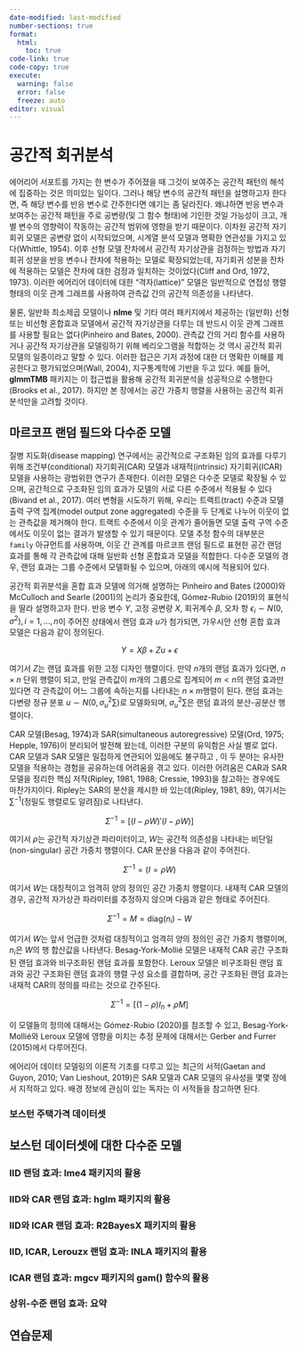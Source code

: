 ```yaml
---
date-modified: last-modified
number-sections: true
format: 
  html: 
    toc: true
code-link: true
code-copy: true
execute: 
  warning: false
  error: false
  freeze: auto
editor: visual
---
```


# 공간적 회귀분석 {#sec-regression}

에어리어 서포트를 가지는 한 변수가 주어졌을 때 그것이 보여주는 공간적 패턴의 해석에 집중하는 것은 의미있는 일이다. 그러나 해당 변수의 공간적 패턴을 설명하고자 한다면, 즉 해당 변수를 반응 변수로 간주한다면 얘기는 좀 달라진다. 왜냐하면 반응 변수과 보여주는 공간적 패턴을 주로 공변량(및 그 함수 형태)에 기인한 것일 가능성이 크고, 개별 변수의 영향력이 작동하는 공간적 범위에 영향을 받기 때문이다. 이차원 공간적 자기회귀 모델은 공변량 없이 시작되었으며, 시계열 분석 모델과 명확한 연관성을 가지고 있다(Whittle, 1954). 이후 선형 모델 잔차에서 공간적 자기상관을 검정하는 방법과 자기회귀 성분을 반응 변수나 잔차에 적용하는 모델로 확장되었는데, 자기회귀 성분을 잔차에 적용하는 모델은 잔차에 대한 검정과 일치하는 것이었다(Cliff and Ord, 1972, 1973). 이러한 에어리어 데이터에 대한 "격자(lattice)" 모델은 일반적으로 연접성 행렬 형태의 이웃 관계 그래프를 사용하여 관측값 간의 공간적 의존성을 나타낸다.

물론, 일반화 최소제곱 모델이나 **nlme** 및 기타 여러 패키지에서 제공하는 (일반화) 선형 또는 비선형 혼합효과 모델에서 공간적 자기상관을 다루는 데 반드시 이웃 관계 그래프를 사용할 필요는 없다(Pinheiro and Bates, 2000). 관측값 간의 거리 함수를 사용하거나 공간적 자기상관을 모델링하기 위해 베리오그램을 적합하는 것 역시 공간적 회귀 모델의 일종이라고 말할 수 있다. 이러한 접근은 기저 과정에 대한 더 명확한 이해를 제공한다고 평가되었으며(Wall, 2004), 지구통계학에 기반을 두고 있다. 예를 들어, **glmmTMB** 패키지는 이 접근법을 활용해 공간적 회귀분석을 성공적으로 수행한다(Brooks et al., 2017). 하지만 본 장에서는 공간 가중치 행렬을 사용하는 공간적 회귀분석만을 고려할 것이다.

## 마르코프 랜덤 필드와 다수준 모델

질병 지도화(disease mapping) 연구에서는 공간적으로 구조화된 임의 효과를 다루기 위해 조건부(conditional) 자기회귀(CAR) 모델과 내재적(intrinsic) 자기회귀(ICAR) 모델을 사용하는 광범위한 연구가 존재한다. 이러한 모델은 다수준 모델로 확장될 수 있으며, 공간적으로 구조화된 임의 효과가 모델의 서로 다른 수준에서 적용될 수 있다(Bivand et al., 2017). 여러 변형을 시도하기 위해, 우리는 트랙트(tract) 수준과 모델 출력 구역 집계(model output zone aggregated) 수준을 두 단계로 나누어 이웃이 없는 관측값을 제거해야 한다. 트랙트 수준에서 이웃 관계가 줄어들면 모델 출력 구역 수준에서도 이웃이 없는 결과가 발생할 수 있기 때문이다. 모델 추정 함수의 대부분은 `family` 아규먼트를 사용하며, 이웃 간 관계를 마르코프 랜덤 필드로 표현한 공간 랜덤 효과를 통해 각 관측값에 대해 일반화 선형 혼합효과 모델을 적합한다. 다수준 모델의 경우, 랜덤 효과는 그룹 수준에서 모델화될 수 있으며, 아래의 예시에 적용되어 있다.

공간적 회귀분석을 혼합 효과 모델에 의거해 설명하는 Pinheiro and Bates (2000)와 McCulloch and Searle (2001)의 논리가 중요한데, Gómez-Rubio (2019)의 표현식을 딸라 설명하고자 한다. 반응 변수 $Y$, 고정 공변량 $X$, 회귀계수 $\beta$, 오차 항 $\epsilon_i\sim N(0, \sigma^2), i=1,...,n$이 주어진 상태에서 랜덤 효과 $u$가 첨가되면, 가우시안 선형 혼합 효과 모델은 다음과 같이 정의된다.

$$
Y=X\beta+Zu+\epsilon
$$

여기서 $Z$는 랜덤 효과를 위한 고정 디자인 행렬이다. 만약 $n$개의 랜덤 효과가 있다면, $n \times n$ 단위 행렬이 되고, 만일 관측값이 $m$개의 그룹으로 집계되어 $m<n$의 랜덤 효과만 있다면 각 관측값이 어느 그룹에 속하는지를 나타내는 $n \times m$행렬이 된다. 랜덤 효과는 다변량 정규 분포 $u\sim N(0,\sigma_u^2 \sum)$로 모델화되며, $\sigma_u^2 \sum$은 랜덤 효과의 분산-공분산 행렬이다.

CAR 모델(Besag, 1974)과 SAR(simultaneous autoregressive) 모델(Ord, 1975; Hepple, 1976)이 분리되어 발전해 왔는데, 이러한 구분의 유익함은 사실 별로 없다. CAR 모델과 SAR 모델은 밀접하게 연관되어 있음에도 불구하고 , 이 두 분야는 유사한 모델을 적용하는 경험을 공유하는데 어려움을 겪고 있다. 이러한 어려움은 CAR과 SAR 모델을 정리한 핵심 저작(Ripley, 1981, 1988; Cressie, 1993)을 참고하는 경우에도 마찬가지이다. Ripley는 SAR의 분산을 제시한 바 있는데(Ripley, 1981, 89), 여기서는 $\sum^{-1}$(정밀도 행렬로도 알려짐)로 나타낸다.

$$
\Sigma^{-1}=[(I-\rho W)'(I-\rho W)]
$$

여기서 $\rho$는 공간적 자기상관 파라미터이고, $W$는 공간적 의존성을 나타내는 비단일(non-singular) 공간 가중치 행렬이다. CAR 분산을 다음과 같이 주어진다.

$$
\Sigma^{-1}=(I=\rho W)
$$

여기서 $W$는 대칭적이고 엄격히 양의 정의인 공간 가중치 행렬이다. 내재적 CAR 모델의 경우, 공간적 자가상관 파라미터를 추정하지 않으며 다음과 같은 형태로 주어진다.

$$
\Sigma^{-1}=M=\text{diag}(n_i)-W
$$

여기서 $W$는 앞서 언급한 것처럼 대칭적이고 엄격히 양의 정의인 공간 가중치 행렬이며,\
$n_i$은 $W$의 행 합산값을 나타낸다. Besag-York-Mollié 모델은 내재적 CAR 공간 구조화된 랜덤 효과와 비구조화된 랜덤 효과를 포함한다. Leroux 모델은 비구조화된 랜덤 효과와 공간 구조화된 랜덤 효과의 행렬 구성 요소를 결합하며, 공간 구조화된 랜덤 효과는 내재적 CAR의 정의를 따르는 것으로 간주된다.

$$
\Sigma^{-1}=[(1-\rho)I_n+
\rho M]
$$

이 모델들의 정의에 대해서는 Gómez-Rubio (2020)를 참조할 수 있고, Besag-York-Mollié와 Leroux 모델에 영향을 미치는 추정 문제에 대해서는 Gerber and Furrer (2015)에서 다루어진다.

에어리어 데이터 모델링의 이론적 기초를 다루고 있는 최근의 서적(Gaetan and Guyon, 2010; Van Lieshout, 2019)은 SAR 모델과 CAR 모델의 유사성을 몇몇 장에서 지적하고 있다. 배경 정보에 관심이 있는 독자는 이 서적들을 참고하면 된다.

### 보스턴 주택가격 데이터셋

## 보스턴 데이터셋에 대한 다수준 모델

### IID 랜덤 효과: lme4 패키지의 활용

### IID와 CAR 랜덤 효과: hglm 패키지의 활용

### IID와 ICAR 랜덤 효과: R2BayesX 패키지의 활용

### IID, ICAR, Lerouzx 랜덤 효과: INLA 패키지의 활용

### ICAR 랜덤 효과: mgcv 패키지의 gam() 함수의 활용

### 상위-수준 랜덤 효과: 요약

## 연습문제
